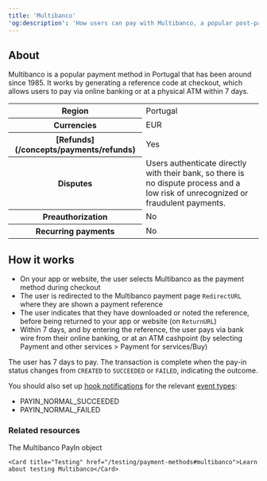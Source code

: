 ```yaml
---
title: 'Multibanco'  
'og:description': 'How users can pay with Multibanco, a popular post-pay payment method in Portugal.'  
---
```


## About

Multibanco is a popular payment method in Portugal that has been around since 1985. It works by generating a reference code at checkout, which allows users to pay via online banking or at a physical ATM within 7 days.

<table>
    <tbody>
        <tr>
            <th class="header">Region</th>
            <td class="content">
                Portugal
            </td>
            </tr>
        <tr>
            <th class="header">Currencies</th>
            <td class="content">
                EUR
            </td>
            </tr>
        <tr>
            <th class="header">[Refunds](/concepts/payments/refunds)</th>
            <td class="content">
                Yes
            </td>
            </tr>
        <tr>
            <th class="header">Disputes</th>
            <td class="content">
                Users authenticate directly with their bank, so there is no dispute process and a low risk of unrecognized or fraudulent payments.
            </td>
            </tr>
        <tr>
            <th class="header">Preauthorization</th>
            <td class="content">
                No
            </td>
            </tr>
        <tr>
            <th class="header">Recurring payments</th>
            <td class="content">
                No
            </td>
            </tr>
    </tbody>
</table>

## How it works  
- On your app or website, the user selects Multibanco as the payment method during checkout  
- The user is redirected to the Multibanco payment page `RedirectURL` where they are shown a payment reference  
- The user indicates that they have downloaded or noted the reference, before being returned to your app or website (on `ReturnURL`)  
- Within 7 days, and by entering the reference, the user pays via bank wire from their online banking, or at an ATM cashpoint (by selecting Payment and other services > Payment for services/Buy)  

The user has 7 days to pay. The transaction is complete when the pay-in status changes from `CREATED` to `SUCCEEDED` or `FAILED`, indicating the outcome.  

You should also set up [hook notifications](/webhooks) for the relevant [event types](/webhooks/event-types):
-   PAYIN_NORMAL_SUCCEEDED
-   PAYIN_NORMAL_FAILED 

### Related resources  

<CardGroup col={2}> 
    <Card title="Endpoint" href="/api-reference/multibanco/multibanco-payin-object">The Multibanco PayIn object</Card>  

    <Card title="Testing" href="/testing/payment-methods#multibanco">Learn about testing Multibanco</Card>
</CardGroup>